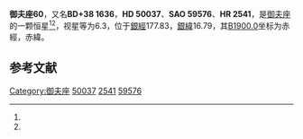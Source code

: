 {{Starbox begin
| name = 御夫座60
}}
{{Starbox observe
| epoch = [[J2000.0|J2000.0]]
| constell = [[御夫座|御夫座]]<ref name=SIMBAD>{{cite web
 | url=http://simbad.u-strasbg.fr/simbad/sim-id?Ident=HR+2541
 | title=Pulsating variable Star
 | publisher=Centre de Données astronomiques de Strasbourg
 | work=SIMBAD
 | accessdate=2012-07-13
 | archive-date=2019-10-05
 | archive-url=https://web.archive.org/web/20191005195046/http://simbad.u-strasbg.fr/simbad/sim-id?Ident=HR+2541
 }}</ref><ref name=DATA>{{cite web
 | url=http://vizier.u-strasbg.fr/viz-bin/VizieR-5?-out.add=.&-source=5050&-corr=PK=HR&-out.max=9999&HR=2541
 | title=VizieR Detailed Page
 | accessdate=2012-07-13
 | archive-date=2019-09-23
 | archive-url=https://web.archive.org/web/20190923140352/http://vizier.u-strasbg.fr/viz-bin/VizieR-5?-out.add=.&-source=5050&-corr=PK=HR&-out.max=9999&HR=2541
 }}</ref>
| 星官 = 
| ra = {{RA|6|53|13.4}}<ref name=SIMBAD /><ref name=DATA />
| dec = {{DEC|+38|26|17}}<ref name=SIMBAD /><ref name=DATA />
| appmag_v = 6.3<ref name=SIMBAD /><ref name=DATA />
}}
{{Starbox character
| class = dF5<ref name=SIMBAD /><ref name=DATA />
| b-v = 0.49<ref name=SIMBAD /><ref name=DATA />
| u-b = <ref name=SIMBAD /><ref name=DATA />
| r-i = <ref name=SIMBAD /><ref name=DATA />
| variable = 
}}
{{Starbox astrometry
| radial_v = 
| prop_mo_ra = 32
| parallax = 0.005
| p_error = 
}}
{{Starbox catalog
| names =BD+38 1636，[[SAO星表|SAO]] 59576，[[HD星表|HD]] 50037，[[HR星表|HR]] 2541}}
{{Starbox reference |Simbad=HR+2541}}
{{Starbox end}}

'''御夫座60'''，又名'''BD+38 1636'''，'''HD 50037'''、'''SAO 59576'''、'''HR 2541'''，是[[御夫座|御夫座]]的一颗恒星<ref name=SIMBAD /><ref name=DATA />，视星等为6.3，位于[[銀道座標系|銀經]]177.83，[[銀道座標系|銀緯]]16.79，其[[B1900.0|B1900.0]]坐标为赤經{{RA|6|46|21.9}}，赤緯{{DEC|+38|16.79|46}}。

== 参考文献 ==
{{reflist}}

{{star-stub}}

{{御夫座恒星}}
{{星官|座旗|9|11}}
[[Category:御夫座|Category:御夫座]]
[[Category:HD和HDE天體|50037]]
[[Category:HR天體|2541]]
[[Category:SAO天體|59576]]